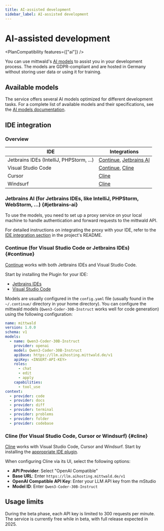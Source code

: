 ```yaml
---
title: AI-assisted development
sidebar_label: AI-assisted development
---
```



# AI-assisted development

<PlanCompatibility features={["ai"]} />

You can use mittwald's [AI models](/docs/v2/platform/aihosting) to assist you in your development process. The models are GDPR-compliant and are hosted in Germany without storing user data or using it for training.

## Available models

The service offers several AI models optimized for different development tasks. For a complete list of available models and their specifications, see the [AI models documentation](/docs/v2/platform/aihosting/models).

## IDE integration

### Overview

| IDE                                      | Integrations                                         |
| ---------------------------------------- | ---------------------------------------------------- |
| Jetbrains IDEs (IntelliJ, PHPStorm, ...) | [Continue](#continue), [Jetbrains AI](#jetbrains-ai) |
| Visual Studio Code                       | [Continue](#continue), [Cline](#cline)               |
| Cursor                                   | [Cline](#cline)                                      |
| Windsurf                                 | [Cline](#cline)                                      |

### Jetbrains AI (for Jetbrains IDEs, like IntelliJ, PHPStorm, WebStorm, ...) {#jetbrains-ai}

To use the models, you need to set up a proxy service on your local machine to handle authentication and forward requests to the mittwald API.

For detailed instructions on integrating the proxy with your IDE, refer to the [IDE integration section](https://github.com/mittwald/llm-proxy#ide-setup) in the project's README.

### Continue (for Visual Studio Code or Jetbrains IDEs) {#continue}

[Continue](https://www.continue.dev) works with both Jetbrains IDEs and Visual Studio Code.

Start by installing the Plugin for your IDE:

- [Jetbrains IDEs](https://plugins.jetbrains.com/plugin/22707-continue)
- [Visual Studio Code](https://marketplace.visualstudio.com/items?itemName=Continue.continue)

Models are usually configured in the `config.yaml` file (usually found in the `~/.continue/` directory in your home directory). You can configure the mittwald models (`Qwen3-Coder-30B-Instruct` works well for code generation) using the following configuration:

```yaml
name: mittwald
version: 1.0.0
schema: v1
models:
  - name: Qwen3-Coder-30B-Instruct
    provider: openai
    model: Qwen3-Coder-30B-Instruct
    apiBase: https://llm.aihosting.mittwald.de/v1
    apiKey: <INSERT-API-KEY>
    roles:
      - chat
      - edit
      - apply
    capabilities:
      - tool_use
context:
  - provider: code
  - provider: docs
  - provider: diff
  - provider: terminal
  - provider: problems
  - provider: folder
  - provider: codebase
```

### Cline (for Visual Studio Code, Cursor or Windsurf) {#cline}

[Cline](https://cline.bot) works with Visual Studio Code, Cursor and Windsurf. Start by installing the [appropriate IDE plugin](https://marketplace.visualstudio.com/items?itemName=saoudrizwan.claude-dev).

When configuring Cline via its UI, select the following options:

- **API Provider**: Select "OpenAI Compatible"
- **Base URL**: Enter `https://llm.aihosting.mittwald.de/v1`
- **OpenAI Compatible API Key**: Enter your LLM API key from the mStudio
- **Model ID**: Enter `Qwen3-Coder-30B-Instruct`

## Usage limits

During the beta phase, each API key is limited to 300 requests per minute. The service is currently free while in beta, with full release expected in 2025.
